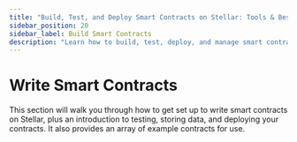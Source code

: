 ```yaml
---
title: "Build, Test, and Deploy Smart Contracts on Stellar: Tools & Best Practices"
sidebar_position: 20
sidebar_label: Build Smart Contracts
description: "Learn how to build, test, deploy, and manage smart contracts on the Stellar network. Explore best practices, tools, guides, and example contracts for development."
---
```


# Write Smart Contracts


This section will walk you through how to get set up to write smart contracts on Stellar, plus an introduction to testing, storing data, and deploying your contracts. It also provides an array of example contracts for use.

<DocCardList />
